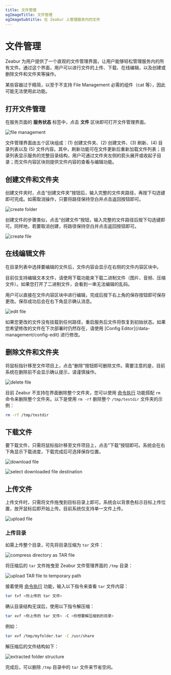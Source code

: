 ```yaml
---
title: 文件管理
ogImageTitle: 文件管理
ogImageSubtitle: 在 Zeabur 上管理服务内的文件
---
```



# 文件管理

Zeabur 为用户提供了一个直观的文件管理界面，让用户能够轻松管理服务内的所有文件。通过这个界面，用户可以进行文件的上传、下载、在线编辑，以及创建或删除文件和文件夹等操作。

<Callout type="warning">
  某些容器过于精简，以至于不支持 File Management 必需的组件（cat 等），因此可能无法使用此功能。
</Callout>

## 打开文件管理

在服务页面的 **服务状态** 标签中，点击 **文件** 区块即可打开文件管理界面。

![file management](/data-management/file-management/file-management.png)

文件管理界面由五个区块组成：(1) 创建文件夹、(2) 创建文件、(3) 刷新、(4) 目录列表以及 (5) 文件内容。其中，刷新功能可在文件更新后重新加载文件列表；目录列表显示服务的完整目录结构，用户可通过文件夹左侧的箭头展开或收起子目录；而文件内容区块则提供文件内容的查看与编辑功能。

## 创建文件和文件夹

创建文件夹时，点击“创建文件夹”按钮后，输入完整的文件夹路径，再按下勾选键即可完成。如需取消操作，只要将路径保持空白并点击返回按钮即可。

![create folder](/data-management/file-management/create-folder.png)

创建文件的步骤类似，点击“创建文件”按钮，输入完整的文件路径后按下勾选键即可。同样地，若要取消创建，将路径保持空白并点击返回按钮即可。

![create file](/data-management/file-management/create-file.png)

## 在线编辑文件

在目录列表中选择要编辑的文件后，文件内容会显示在右侧的文件内容区块中。

<Callout type="info">
  目前仅支持编辑文本文件，请使用下载功能来下载二进制文件（图片、音频、压缩文件）。如果您打开了二进制文件，会看到一串无法编辑的乱码。
</Callout>

用户可以直接在文件内容区块中进行编辑，完成后按下右上角的保存按钮即可保存更改。保存成功后会在右下角显示确认消息。

![edit file](/data-management/file-management/edit-file.png)

<Callout type="warning">
  如果您更改的文件没有挂载到任何路径，重启服务后文件将恢复到初始状态。如果您希望修改的文件在下次部署时仍然存在，请使用 [Config Editor](/data-management/config-edit) 进行修改。
</Callout>

## 删除文件和文件夹

将鼠标指针移至文件项目上，点击“删除”按钮即可删除文件。需要注意的是，目前系统在删除前不会显示确认提示，请谨慎操作。

![delete file](/data-management/file-management/delete-file.png)

目前 Zeabur 不支持在界面删除整个文件夹，您可以使用 [命令执行](/deploy/command-execution) 功能搭配 `rm` 命令来删除整个文件夹。以下是使用 `rm -rf` 删除整个 `/tmp/testdir` 文件夹的示例：

```bash
rm -rf /tmp/testdir
```

## 下载文件

要下载文件，只需将鼠标指针移至文件项目上，点击“下载”按钮即可。系统会在右下角显示下载进度，下载完成后可选择保存位置。

![download file](/data-management/file-management/download-file.png)

![select downloaded file destination](/data-management/file-management/download-select-destination.png)

## 上传文件

上传文件时，只需将文件拖曳到目标目录上即可。系统会以背景色标示目标上传位置，放开鼠标后即开始上传。目前系统仅支持单一文件上传。

![upload file](/data-management/file-management/upload.png)

### 上传目录

如需上传整个目录，可先将目录压缩为 `tar` 文件：

![compress directory as TAR file](/data-management/file-management/compress-as-tar.png)

将压缩后的 `tar` 文件拖曳至 Zeabur 文件管理界面的 `/tmp` 目录：

![upload TAR file to temporary path](/data-management/file-management/upload-tar-file.png)

接着使用 [命令执行](/deploy/command-execution) 功能，输入以下指令来查看 `tar` 文件内容：

```bash
tar tvf <你上传的 tar 文件>
```

确认目录结构无误后，使用以下指令解压缩：

```bash
tar xvf <你上传的 tar 文件> -C <你想要解压缩到的目录>
```

例如：

```bash
tar xvf /tmp/myfolder.tar -C /usr/share
```

解压缩后的文件结构如下：

![extracted folder structure](/data-management/file-management/extracted-folder-structure.png)

完成后，可以删除 `/tmp` 目录中的 `tar` 文件来节省空间。
